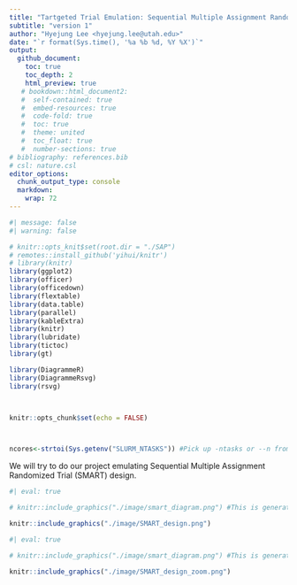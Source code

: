 ```yaml
---
title: "Tartgeted Trial Emulation: Sequential Multiple Assignment Randomized Trial (SMART) design"
subtitle: "version 1"
author: "Hyejung Lee <hyejung.lee@utah.edu>"
date: "`r format(Sys.time(), '%a %b %d, %Y %X')`"
output:
  github_document:
    toc: true
    toc_depth: 2
    html_preview: true
   # bookdown::html_document2:
   #  self-contained: true
   #  embed-resources: true
   #  code-fold: true
   #  toc: true
   #  theme: united
   #  toc_float: true
   #  number-sections: true
# bibliography: references.bib
# csl: nature.csl
editor_options: 
  chunk_output_type: console
  markdown: 
    wrap: 72
---
```


```r
#| message: false
#| warning: false

# knitr::opts_knit$set(root.dir = "./SAP")
# remotes::install_github('yihui/knitr')
# library(knitr)
library(ggplot2)
library(officer)
library(officedown)
library(flextable)
library(data.table)
library(parallel)
library(kableExtra)
library(knitr)
library(lubridate)
library(tictoc)
library(gt)

library(DiagrammeR)
library(DiagrammeRsvg)
library(rsvg)



knitr::opts_chunk$set(echo = FALSE)



ncores<-strtoi(Sys.getenv("SLURM_NTASKS")) #Pick up -ntasks or --n from the environment
```


We will try to do our project emulating Sequential Multiple Assignment Randomized Trial (SMART) design.



```r
#| eval: true

# knitr::include_graphics("./image/smart_diagram.png") #This is generated by the code block above. It's hard to include the timeline, so I will not print this.

knitr::include_graphics("./image/SMART_design.png")
```





```r
#| eval: true

# knitr::include_graphics("./image/smart_diagram.png") #This is generated by the code block above. It's hard to include the timeline, so I will not print this.

knitr::include_graphics("./image/SMART_design_zoom.png")
```

